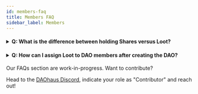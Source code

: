 ```yaml
---
id: members-faq
title: Members FAQ
sidebar_label: Members
---
```


<h4><details>
  <summary>Q: What is the difference between holding Shares versus Loot?</summary>
  
<p>&nbsp;</p>
  
A: Shares represent voting rights, and loot just economic rights. Shares and loot are non-transferable.
  
  </details></h4>
  
  <h4><details>
  
  <summary>Q: How can I assign Loot to DAO members after creating the DAO?</summary>
  
<p>&nbsp;</p>
  
A: Make a funding proposal requesting loot, and specify in the `Applicant` field the Ethereum adderss of the member you want to receive the Loot.
  
  </details></h4>

Our FAQs section are work-in-progress. Want to contribute? 

Head to the [DAOhaus Discord](https://discord.gg/bUd7HqMx), indicate your role as "Contributor" and reach out! 
